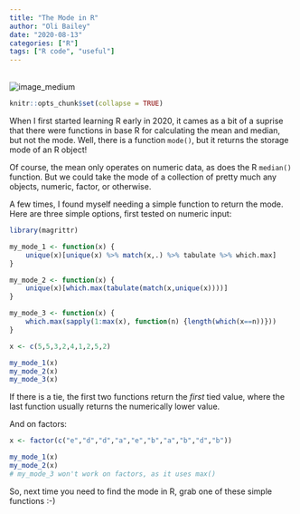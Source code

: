 ```yaml
---
title: "The Mode in R"
author: "Oli Bailey"
date: "2020-08-13"
categories: ["R"]
tags: ["R code", "useful"]
---
```


<br>
![image_medium](../../../../images/mode.jpg)

```r
knitr::opts_chunk$set(collapse = TRUE)
```



When I first started learning R early in 2020, it cames as a bit of a suprise that there were functions in base R for calculating the mean and median, but not the mode. Well, there is a function `mode()`, but it returns the storage mode of an R object!

Of course, the mean only operates on numeric data, as does the R `median()` function. But we could take the mode of a collection of pretty much any objects, numeric, factor, or otherwise.

A few times, I found myself needing a simple function to return the mode. Here are three simple options, first tested on numeric input:

```r
library(magrittr)

my_mode_1 <- function(x) {
	unique(x)[unique(x) %>% match(x,.) %>% tabulate %>% which.max]
}

my_mode_2 <- function(x) {
	unique(x)[which.max(tabulate(match(x,unique(x))))]
}

my_mode_3 <- function(x) {
	which.max(sapply(1:max(x), function(n) {length(which(x==n))}))
}
```

```r
x <- c(5,5,3,2,4,1,2,5,2)

my_mode_1(x)
my_mode_2(x)
my_mode_3(x)
```
If there is a tie, the first two functions return the *first* tied value, where the last function usually returns the numerically lower value.

And on factors:
```r
x <- factor(c("e","d","d","a","e","b","a","b","d","b"))

my_mode_1(x)
my_mode_2(x)
# my_mode_3 won't work on factors, as it uses max()
```

So, next time you need to find the mode in R, grab one of these simple functions :-)